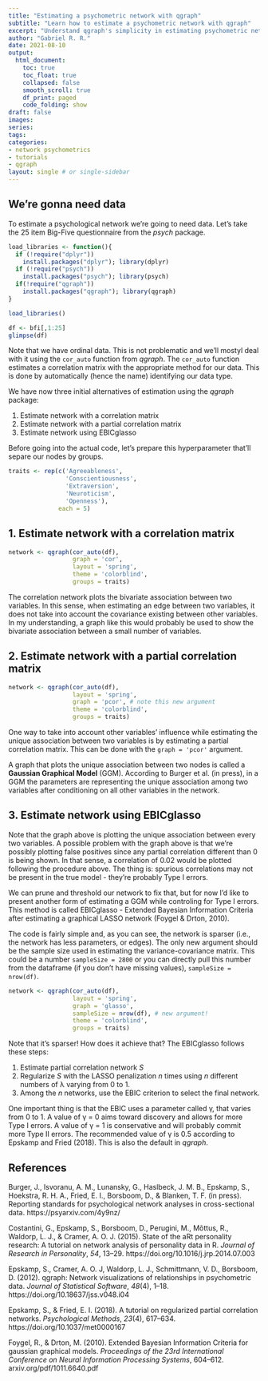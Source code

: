 ```yaml
---
title: "Estimating a psychometric network with qgraph"
subtitle: "Learn how to estimate a psychometric network with qgraph"
excerpt: "Understand qgraph's simplicity in estimating psychometric networks."
author: "Gabriel R. R."
date: 2021-08-10
output: 
  html_document:
    toc: true
    toc_float: true
    collapsed: false
    smooth_scroll: true
    df_print: paged
    code_folding: show
draft: false
images:
series:
tags:
categories:
- network psychometrics
- tutorials
- qgraph
layout: single # or single-sidebar
---
```

## We're gonna need data

To estimate a psychological network we're going to need data.
Let's take the 25 item Big-Five questionnaire from the *psych* package.

```r
load_libraries <- function(){
  if (!require("dplyr"))
    install.packages("dplyr"); library(dplyr)
  if (!require("psych"))
    install.packages("psych"); library(psych)
  if(!require("qgraph"))
    install.packages("qgraph"); library(qgraph)
}

load_libraries()

df <- bfi[,1:25]
glimpse(df)
```

Note that we have ordinal data. This is not problematic and we'll mostyl deal
with it using the `cor_auto` function from *qgraph*. The `cor_auto` function
estimates a correlation matrix with the appropriate method for our data. This
is done by automatically (hence the name) identifying our data type.

We have now three initial alternatives of estimation using the *qgraph* package:

1. Estimate network with a correlation matrix
2. Estimate network with a partial correlation matrix
3. Estimate network using EBICglasso

Before going into the actual code, let's prepare this hyperparameter that'll
separe our nodes by groups.

```r
traits <- rep(c('Agreeableness',
                'Conscientiousness',
                'Extraversion',
                'Neuroticism',
                'Openness'),
              each = 5)
```

## 1. Estimate network with a correlation matrix

```r
network <- qgraph(cor_auto(df),
                  graph = 'cor',
                  layout = 'spring',
                  theme = 'colorblind',
                  groups = traits)
```

The correlation network plots the bivariate association between two variables.
In this sense, when estimating an edge between two variables, it does not take 
into account the covariance existing between other variables. In my 
understanding, a graph like this would probably be used to show the bivariate 
association between a small number of variables.

## 2. Estimate network with a partial correlation matrix

```r
network <- qgraph(cor_auto(df),
                  layout = 'spring',
                  graph = 'pcor', # note this new argument
                  theme = 'colorblind',
                  groups = traits)
```

One way to take into account other variables' influence while estimating the
unique association between two variables is by estimating a partial correlation
matrix. This can be done with the `graph = 'pcor'` argument.

A graph that plots the unique association between two nodes is called a 
**Gaussian Graphical Model** (GGM). According to Burger et al. (in press), in a
GGM the parameters are representing the unique association among two variables
after conditioning on all other variables in the network.

## 3. Estimate network using EBICglasso
Note that the graph above is plotting the unique association between every
two variables. A possible problem with the graph above is that we're possibly
plotting false positives since any partial correlation different than 0 is being
shown. In that sense, a correlation of 0.02 would be plotted following the
procedure above. The thing is: spurious correlations may not be present in the 
true model - they're probably Type I errors.

We can prune and threshold our network to fix that, but for now I'd like to
present another form of estimating a GGM while controling for Type I errors.
This method is called EBICglasso - Extended Bayesian Information Criteria after
estimating a graphical LASSO network (Foygel & Drton, 2010).

The code is fairly simple and, as you can see, the network is sparser (i.e.,
the network has less parameters, or edges). The only new argument should be
the sample size used in estimating the variance-covariance matrix. This could
be a number `sampleSize = 2800` or you can directly pull this
number from the dataframe (if you don't have missing values),
`sampleSize = nrow(df)`.

```r
network <- qgraph(cor_auto(df),
                  layout = 'spring',
                  graph = 'glasso',
                  sampleSize = nrow(df), # new argument!
                  theme = 'colorblind',
                  groups = traits)
```
Note that it's sparser! How does it achieve that? The EBICglasso follows these
steps:

1. Estimate partial correlation network *S*
2. Regularize *S* with the LASSO penalization *n* times using *n* different 
numbers of λ varying from 0 to 1.
3. Among the *n* networks, use the EBIC criterion to select the final network.

One important thing is that the EBIC uses a parameter called γ, that varies from
0 to 1. A value of γ = 0 aims toward discovery and allows for more Type I 
errors. A value of γ = 1 is conservative and will probably commit more Type II
errors. The recommended value of γ is 0.5 according to Epskamp and Fried (2018).
This is also the default in *qgraph*.

## References
Burger, J., Isvoranu, A. M., Lunansky, G., Haslbeck, J. M. B., Epskamp, S., 
Hoekstra, R. H. A., Fried, E. I., Borsboom, D., & Blanken, T. F. (in press).
Reporting standards for psychological network analyses in cross-sectional data.
https://psyarxiv.com/4y9nz/

Costantini, G., Epskamp, S., Borsboom, D., Perugini, M., Mõttus, R., Waldorp, 
L. J., & Cramer, A. O. J. (2015). State of the aRt personality research: 
A tutorial on network analysis of personality data in R. 
*Journal of Research in Personality*, *54*, 13–29. 
https://doi.org/10.1016/j.jrp.2014.07.003

Epskamp, S., Cramer, A. O. J, Waldorp, L. J., Schmittmann, V. D., Borsboom, D. 
(2012). qgraph: Network visualizations of relationships in psychometric data. 
*Journal of Statistical Software*, *48*(4), 1–18. 
https://doi.org/10.18637/jss.v048.i04 

Epskamp, S., & Fried, E. I. (2018). A tutorial on regularized partial 
correlation networks. 
*Psychological Methods*, *23*(4), 617–634. 
https://doi.org/10.1037/met0000167

Foygel, R., & Drton, M. (2010). Extended Bayesian Information Criteria for 
gaussian graphical models. 
*Proceedings of the 23rd International Conference on Neural Information Processing Systems*, 604–612. arxiv.org/pdf/1011.6640.pdf
